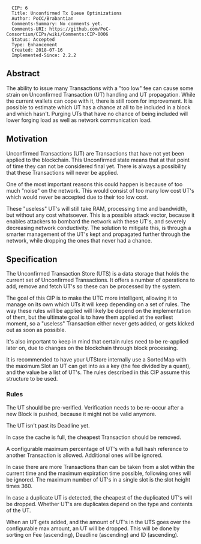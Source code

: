 <pre>
  CIP: 6
  Title: Unconfirmed Tx Queue Optimizations
  Author: PoCC/Brabantian
  Comments-Summary: No comments yet.
  Comments-URI: https://github.com/PoC-Consortium/CIPs/wiki/Comments:CIP-0006
  Status: Accepted
  Type: Enhancement
  Created: 2018-07-16
  Implemented-Since: 2.2.2
</pre>

==Abstract==

The ability to issue many Transactions with a "too low" fee can cause
some strain on Unconfirmed Transaction (UT) handling and UT
propagation. While the current wallets can cope with it, there is
still room for improvement. It is possible to estimate which UT has a
chance at all to be included in a block and which hasn't. Purging UTs
that have no chance of being included will lower forging load as well
as network communication load.

==Motivation==

Unconfirmed Transactions (UT) are Transactions that have not yet been applied
to the blockchain. This Unconfirmed state means that at that point of time
they can not be considered final yet. There is always a possibility that
these Transactions will never be applied.

One of the most important reasons this could happen is because of too much
"noise" on the network. This would consist of too many low cost UT's
which would never be accepted due to their too low cost.

These "useless" UT's will still take RAM, processing time
and bandwidth, but without any cost whatsoever. This is a possible
attack vector, because it enables attackers to bombard the network with
these UT's, and severely decreasing network conductivity. The solution
to mitigate this, is through a smarter management of the UT's kept and
propagated further through the network, while dropping the ones that never
had a chance.

==Specification==

The Unconfirmed Transaction Store (UTS) is a data storage that holds the
current set of Unconfirmed Transactions. It offers a number of operations
to add, remove and fetch UT's so these can be processed by the system.

The goal of this CIP is to make the UTC more intelligent, allowing it to manage
on its own which UTs it will keep depending on a set of rules. The way these
rules will be applied will likely be depend on the implementation of them,
but the ultimate goal is to have them applied at the earliest moment, so
a "useless" Transaction either never gets added, or gets kicked out
as soon as possible.

It's also important to keep in mind that certain rules
need to be re-applied later on, due to changes on the blockchain through
block processing.

It is recommended to have your UTStore internally use a SortedMap with
the maximum Slot an UT can get into as a key (the fee divided by a quant),
and the value be a list of UT's. The rules described in this CIP assume
this structure to be used.

===Rules===

The UT should be pre-verified. Verification needs to be re-occur after
a new Block is pushed, because it might not be valid anymore.

The UT isn't past its Deadline yet.

In case the cache is full, the cheapest Transaction should be removed.

A configurable maximum percentage of UT's with a full hash reference to
another Transaction is allowed. Additional ones will be ignored.

In case there are more Transactions than can be taken from a slot
within the current time and the maximum expiration time possible,
following ones will be ignored. The maximum number of UT's in a single slot
is the slot height times 360.

In case a duplicate UT is detected, the cheapest of the duplicated UT's
will be dropped. Whether UT's are duplicates depend on the type and contents
of the UT.

When an UT gets added, and the amount of UT's in the UTS goes over the
configurable max amount, an UT will be dropped. This will be done by
sorting on Fee (ascending), Deadline (ascending) and ID (ascending).